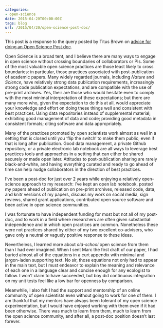 ```yaml
---
categories:
- open-science
date: 2015-04-20T00:00:00Z
tags: blog
url: /2015/04/20/open-science-post-doc/
---
```


This post is a response to the query posted by Titus Brown on [advice
for doing an Open Science Post doc](http://ivory.idyll.org/blog/2015-how-to-find-openscience-advisor.html).

Open Science is a broad tent, and I believe there are many ways to
engage in open science without crossing boundaries of collaborators or
PIs. Some of the most valuable open science practices are those least
likely to cross boundaries: in particular, those practices associated
with post-publication of academic papers.  Many widely regarded journals,
including _Nature_ and _Science_, have relatively strong data publication
requirements, increasingly strong code publication expectations, and are
compatible with the use of pre-print archives. Yes, their are those who
would hesitate even to comply with the most minimal interpretation of
these expectations; but there are many more who, given the expectation to
do this at all, would appreciate your knowledge and effort on doing these
things well and consistent with best practices. Using data repositories
instead of supplemental material; exhibiting good management of data
and code; providing good metadata in consistent formats; citing software
and data appropriately. 

Many of the practices promoted by open scientists work almost
as well in a setting that is closed until you 'flip the switch' to
make them public; even if that is long after publication. Good
data management, a private Github repository, or a private
electronic lab notebook are all ways to leverage best practices tools
and approaches in a setting that can either be shared securely or made
open later.  Attitudes to post-publication sharing are rarely black-and-white,
and having everything curated and ready to go ahead of time can help nudge
collaborators in the direction of best practices.

I've been a post-doc for just over 2 years while enjoying a relatively
open-science approach to my research: I've kept an open lab notebook,
posted my papers ahead of publication on pre-print archives, released
code, data, and knitr versions of my papers, discuss my work on social
media, sign reviews, shared grant applications, contributed open source
software and been active in open science communities.

I was fortunate to have independent funding for most but not
all of my post-doc, and to work in a field where researchers are often
given substantial independence and in which open practices are common.
Nonetheless these were not practices shared by either of my two excellent
co-advisers, who gave only a neutral or vaguely positive response to
these ideas.

Nevertheless, I learned more about _old-school_ open science from them
than I had ever imagined.  When I sent Marc the first draft of our paper,
I had buried almost all of the equations in a curt appendix with minimal
and jargon-laden supporting text. No sir, those equations not only had
to appear in the main text, but I must endeavor to explain the meaning
and relevance of each one in a language clear and concise enough for
any ecologist to follow.  I won't claim to have succeeded, but boy did
continuous integration on my unit tests feel like a low bar for openness
by comparison.

Meanwhile, I also felt I had the support and mentorship of an online community
of open scientists even without going to work for one of them.  I am thankful
that my mentors have always been tolerant of my open science experimentation,
but I would have enjoyed working with them even if it had been otherwise.
There was much to learn from them, much to learn from the open science community,
and after all, a post-doc position doesn't last forever.



